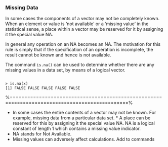 ### Missing Data

In some cases the components of a vector may not be
completely known. When an element or value is 'not available' or a 'missing value' in the statistical sense, a place within a vector
may be reserved for it by assigning it the special value NA.

In general any operation on an NA becomes an NA.
The motivation for this rule is simply that if the specification of an operation is incomplete, the result cannot be known and hence is not available.
<p>
The command ``is.na()`` can be used to determine whether there
are any missing values in a data set, by means of a logical
vector.

<pre><code>
> is.na(x)
[1] FALSE FALSE FALSE FALSE FALSE
</code></pre>


 %==============================================================================================%

 \frametitle{2.10 Missing Data}
 
 *  In some cases the entire contents of a vector may not be known. For example, missing data
 from a particular data set. *  A place can be reserved for this by assigning it the special value
 NA.
 NA is a logical constant of length 1 which contains a missing value indicator.
 *   NA stands
 for Not Available.
 *  Missing values can adversely affect calculations. Add \texttt{na.rm=T} to commands
 
 
 \texttt{mean(X,na.rm=T)}
 

